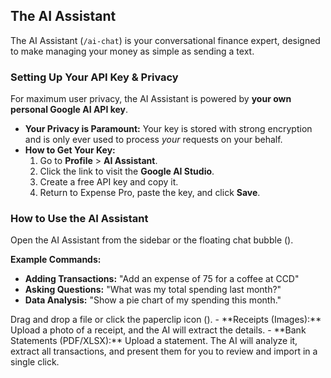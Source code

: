 <a id="ai-assistant"></a>
## <Icon name="ai" /> The AI Assistant

The AI Assistant (`/ai-chat`) is your conversational finance expert, designed to make managing your money as simple as sending a text.

<a id="ai-assistant-setup"></a>
### Setting Up Your API Key & Privacy
For maximum user privacy, the AI Assistant is powered by **your own personal Google AI API key**.
*   **Your Privacy is Paramount:** Your key is stored with strong encryption and is only ever used to process *your* requests on your behalf.
*   **How to Get Your Key:**
    1.  Go to **Profile** > **AI Assistant**.
    2.  Click the link to visit the **Google AI Studio**.
    3.  Create a free API key and copy it.
    4.  Return to Expense Pro, paste the key, and click **Save**.

<a id="ai-assistant-usage"></a>
### How to Use the AI Assistant
Open the AI Assistant from the sidebar or the floating chat bubble (<Icon name="bot" className="inline h-4 w-4" />).

**Example Commands:**
*   **Adding Transactions:** "Add an expense of 75 for a coffee at CCD"
*   **Asking Questions:** "What was my total spending last month?"
*   **Data Analysis:** "Show a pie chart of my spending this month."

<Alert variant="success" title="Power Feature: File Uploads">
Drag and drop a file or click the paperclip icon (<Icon name="paperclip" className="inline h-4 w-4" />).
- **Receipts (Images):** Upload a photo of a receipt, and the AI will extract the details.
- **Bank Statements (PDF/XLSX):** Upload a statement. The AI will analyze it, extract all transactions, and present them for you to review and import in a single click.
</Alert>
